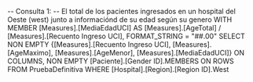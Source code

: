 -- Consulta 1: 
-- El total de los pacientes ingresados en un hospital del Oeste (west) junto a informaciónd de su edad según su genero
WITH 
    MEMBER [Measures].[MediaEdadUCI] AS
        [Measures].[AgeTotal] / [Measures].[Recuento Ingreso UCI],
        FORMAT_STRING = "##.00"
SELECT 
    NON EMPTY {[Measures].[Recuento Ingreso UCI], [Measures].[AgeMaximo],
	[Measures].[AgeMenor], [Measures].[MediaEdadUCI]} ON COLUMNS, 
    NON EMPTY [Paciente].[Gender ID].MEMBERS ON ROWS
FROM 
    PruebaDefinitiva
WHERE 
	[Hospital].[Region].[Region ID].West